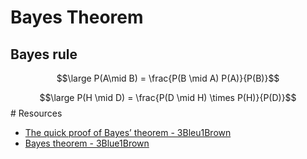 # Bayes Theorem {.section}

## Bayes rule

$$\large P(A\mid B) = \frac{P(B \mid A) P(A)}{P(B)}$$



$$\large P(H \mid D) = \frac{P(D \mid H) \times P(H)}{P(D)}$$
# Resources

* [The quick proof of Bayes' theorem - 3Bleu1Brown](https://youtu.be/U_85TaXbeIo)
* [Bayes theorem - 3Blue1Brown](https://youtu.be/HZGCoVF3YvM)